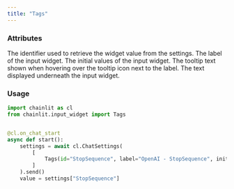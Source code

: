 ```yaml
---
title: "Tags"
---
```


### Attributes

<ParamField path="id" type="str">
  The identifier used to retrieve the widget value from the settings.
</ParamField>

<ParamField path="label" type="str">
  The label of the input widget.
</ParamField>

<ParamField path="initial" type="List[str]" optional>
  The initial values of the input widget.
</ParamField>

<ParamField path="tooltip" type="str" optional>
  The tooltip text shown when hovering over the tooltip icon next to the label.
</ParamField>

<ParamField path="description" type="str" optional>
  The text displayed underneath the input widget.
</ParamField>

### Usage

```python Code Example
import chainlit as cl
from chainlit.input_widget import Tags


@cl.on_chat_start
async def start():
    settings = await cl.ChatSettings(
        [
            Tags(id="StopSequence", label="OpenAI - StopSequence", initial=["Answer:"]),
        ]
    ).send()
    value = settings["StopSequence"]

```